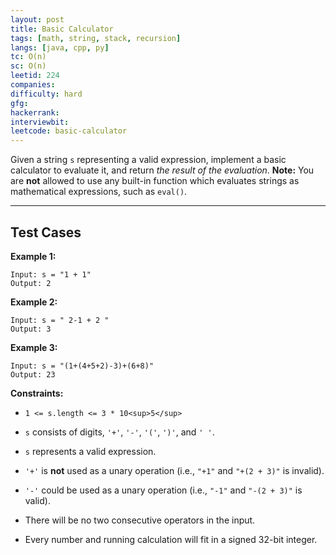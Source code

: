 ```yaml
---
layout: post
title: Basic Calculator
tags: [math, string, stack, recursion]
langs: [java, cpp, py]
tc: O(n)
sc: O(n)
leetid: 224
companies: 
difficulty: hard
gfg: 
hackerrank: 
interviewbit: 
leetcode: basic-calculator
---
```

Given a string `s` representing a valid expression, implement a basic calculator to evaluate it, and return *the result of the evaluation*.
**Note:** You are **not** allowed to use any built-in function which evaluates strings as mathematical expressions, such as `eval()`.
 
---
## Test Cases
**Example 1:**
```
Input: s = "1 + 1"
Output: 2
```
**Example 2:**
```
Input: s = " 2-1 + 2 "
Output: 3
```
**Example 3:**
```
Input: s = "(1+(4+5+2)-3)+(6+8)"
Output: 23
```
 
**Constraints:**
	
* `1 <= s.length <= 3 * 10<sup>5</sup>`
	
* `s` consists of digits, `'+'`, `'-'`, `'('`, `')'`, and `' '`.
	
* `s` represents a valid expression.
	
* `'+'` is **not** used as a unary operation (i.e., `"+1"` and `"+(2 + 3)"` is invalid).
	
* `'-'` could be used as a unary operation (i.e., `"-1"` and `"-(2 + 3)"` is valid).
	
* There will be no two consecutive operators in the input.
	
* Every number and running calculation will fit in a signed 32-bit integer.

        